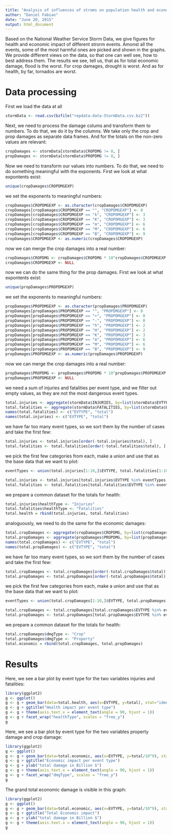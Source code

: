 ```yaml
---
title: "Analysis of influences of stroms on population health and economic consequences"
author: "Daniel Fabian"
date: "June 20, 2015"
output: html_document
---
```


Based on the National Weather Service Storm Data, we give figures for health and economic impact of different strorm events. Amonst all the events, some of the most harmful ones are picked and shown in the graphs. We provide different views on the data, so that one can well see, how to best address them. The results we see, tell us, that as for total economic damage, flood is the worst. For crop damages, drought is worst. And as for health, by far, tornados are worst.


# Data processing
First we load the data at all
``` r
stormData <- read.csv(bzfile("repdata-data-StormData.csv.bz2"))
```

Next, we need to process the damage colums and transform them to numbers. To do that, we do it by the columns. We take only the crop and prop damages as separate data frames. And for the totals on the non-zero values are relevant:
``` r
cropDamages <- stormData[stormData$CROPDMG != 0, ]
propDamages <- stormData[stormData$PROPDMG != 0, ]
```

Now we need to transform our values into numbers. To do that, we need to do something meaningful with the exponents. First we look at what expontents exist:

``` r
unique(cropDamages$CROPDMGEXP)
```

we set the exponents to meaningful numbers:
``` r
cropDamages$CROPDMGEXP <- as.character(cropDamages$CROPDMGEXP)
cropDamages[cropDamages$CROPDMGEXP == "", "CROPDMGEXP"] <- 0
cropDamages[cropDamages$CROPDMGEXP == "k", "CROPDMGEXP"] <- 3
cropDamages[cropDamages$CROPDMGEXP == "K", "CROPDMGEXP"] <- 3
cropDamages[cropDamages$CROPDMGEXP == "m", "CROPDMGEXP"] <- 6
cropDamages[cropDamages$CROPDMGEXP == "M", "CROPDMGEXP"] <- 6
cropDamages[cropDamages$CROPDMGEXP == "B", "CROPDMGEXP"] <- 9
cropDamages$CROPDMGEXP <- as.numeric(cropDamages$CROPDMGEXP)
```

now we can merge the crop damages into a real number:
``` r
cropDamages$CROPDMG <- cropDamages$CROPDMG * 10^cropDamages$CROPDMGEXP
cropDamages$CROPDMGEXP <- NULL
```

now we can do the same thing for the prop damages. First we look at what expontents exist:

``` r
unique(propDamages$PROPDMGEXP)
```

we set the exponents to meaningful numbers:
``` r
propDamages$PROPDMGEXP <- as.character(propDamages$PROPDMGEXP)
propDamages[propDamages$PROPDMGEXP == "", "PROPDMGEXP"] <- 0
propDamages[propDamages$PROPDMGEXP == "+", "PROPDMGEXP"] <- 0
propDamages[propDamages$PROPDMGEXP == "-", "PROPDMGEXP"] <- 0
propDamages[propDamages$PROPDMGEXP == "h", "PROPDMGEXP"] <- 2
propDamages[propDamages$PROPDMGEXP == "H", "PROPDMGEXP"] <- 2
propDamages[propDamages$PROPDMGEXP == "K", "PROPDMGEXP"] <- 3
propDamages[propDamages$PROPDMGEXP == "m", "PROPDMGEXP"] <- 6
propDamages[propDamages$PROPDMGEXP == "M", "PROPDMGEXP"] <- 6
propDamages[propDamages$PROPDMGEXP == "B", "PROPDMGEXP"] <- 9
propDamages$PROPDMGEXP <- as.numeric(propDamages$PROPDMGEXP)
```

now we can merge the crop damages into a real number:
``` r
propDamages$PROPDMG <- propDamages$PROPDMG * 10^propDamages$PROPDMGEXP
propDamages$PROPDMGEXP <- NULL
```

we need a sum of injuries and fatalities per event type, and we filter out empty values, as they are not the most dangerous event types.

```r
total.injuries <- aggregate(stormData$INJURIES, by=list(stormData$EVTYPE), sum)
total.fatalities <- aggregate(stormData$FATALITIES, by=list(stormData$EVTYPE), sum)
names(total.fatalities) <- c("EVTYPE", "total")
names(total.injuries) <- c("EVTYPE", "total")
```

we have far too many event types, so we sort them by the number of cases and take the first few:
```r
total.injuries <- total.injuries[order(-total.injuries$total), ]
total.fatalities <- total.fatalities[order(-total.fatalities$total), ]
```

we pick the first few categories from each, make a union and use that as the base data that we want to plot:

```r
eventTypes <- union(total.injuries[1:10,]$EVTYPE, total.fatalities[1:10,]$EVTYPE)

total.injuries <- total.injuries[total.injuries$EVTYPE %in% eventTypes, ]
total.fatalities <- total.fatalities[total.fatalities$EVTYPE %in% eventTypes, ]
```

we prepare a common dataset for the totals for health:
```r
total.injuries$healthType <- "Injuries"
total.fatalities$healthType <- "Fatalities"
total.health = rbind(total.injuries, total.fatalities)
```

analoguously, we need to do the same for the economic damages:
```r
total.cropDamages <- aggregate(cropDamages$CROPDMG, by=list(cropDamages$EVTYPE), sum)
total.propDamages <- aggregate(propDamages$PROPDMG, by=list(propDamages$EVTYPE), sum)
names(total.cropDamages) <- c("EVTYPE", "total")
names(total.propDamages) <- c("EVTYPE", "total")
```

we have far too many event types, so we sort them by the number of cases and take the first few:
```r
total.cropDamages <- total.cropDamages[order(-total.cropDamages$total), ]
total.propDamages <- total.propDamages[order(-total.propDamages$total), ]
```

we pick the first few categories from each, make a union and use that as the base data that we want to plot:
```r
eventTypes <- union(total.cropDamages[1:10,]$EVTYPE, total.propDamages[1:10,]$EVTYPE)

total.cropDamages <- total.cropDamages[total.cropDamages$EVTYPE %in% eventTypes, ]
total.propDamages <- total.propDamages[total.propDamages$EVTYPE %in% eventTypes, ]
```

we prepare a common dataset for the totals for health:
```r
total.cropDamages$dmgType <- "Crop"
total.propDamages$dmgType <- "Property"
total.economic = rbind(total.cropDamages, total.propDamages)
```


# Results

Here, we see a bar plot by event type for the two variables injuries and fatalities:

```r
library(ggplot2)
g <- ggplot()
g <- g + geom_bar(data=total.health, aes(x=EVTYPE, y=total), stat="identity")
g <- g + ggtitle("Health impact per event type")
g <- g + theme(axis.text.x = element_text(angle = 90, hjust = 1))
g <- g + facet_wrap("healthType", scales = "free_y")
g
```

Here, we see a bar plot by event type for the two variables property damage and crop damage:

```r
library(ggplot2)
g <- ggplot()
g <- g + geom_bar(data=total.economic, aes(x=EVTYPE, y=total/10^9), stat="identity")
g <- g + ggtitle("Economic impact per event type")
g <- g + ylab("total damage in Billion $")
g <- g + theme(axis.text.x = element_text(angle = 90, hjust = 1))
g <- g + facet_wrap("dmgType", scales = "free_y")
g
```

The grand total economic damage is visible in this graph:
```r
library(ggplot2)
g <- ggplot()
g <- g + geom_bar(data=total.economic, aes(x=EVTYPE, y=total/10^9), stat="identity")
g <- g + ggtitle("Total Economic impact")
g <- g + ylab("total damage in Billion $")
g <- g + theme(axis.text.x = element_text(angle = 90, hjust = 1))
g
```

